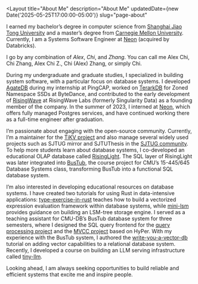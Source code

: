 
<Layout
	title="About Me"
	description="About Me"
	updatedDate={new Date('2025-05-25T17:00:00-05:00')}
	slug="page-about"
>

I earned my bachelor’s degree in computer science from [Shanghai Jiao Tong University][sjtu] and a master’s degree from [Carnegie Mellon University][cmu]. Currently, I am a Systems Software Engineer at [Neon][neon] (acquired by Databricks).

[sjtu]: http://en.sjtu.edu.cn/  
[cmu]: https://www.cs.cmu.edu/  

I go by any combination of *Alex*, *Chi*, and *Zhang*. You can call me Alex Chi, Chi Zhang, Alex Chi Z., Chi (Alex) Zhang, or simply Chi.

During my undergraduate and graduate studies, I specialized in building system software, with a particular focus on database systems. I developed [AgateDB][agatedb] during my internship at PingCAP, worked on [TerarkDB][terarkdb] for Zoned Namespace SSDs at ByteDance, and contributed to the early development of [RisingWave][risingwave] at RisingWave Labs (formerly Singularity Data) as a founding member of the company. In the summer of 2023, I interned at [Neon][neon], which offers fully managed Postgres services, and have continued working there as a full-time engineer after graduation.

[agatedb]: https://github.com/tikv/agatedb    
[terarkdb]: https://github.com/bytedance/terarkdb  

I’m passionate about engaging with the open-source community. Currently, I’m a maintainer for the [TiKV project][tikv] and also manage several widely used projects such as SJTUG mirror and SJTUThesis in the [SJTUG community][sjtug]. To help more students learn about database systems, I co-developed an educational OLAP database called [RisingLight][risinglight]. The SQL layer of RisingLight was later integrated into [BusTub](https://github.com/cmu-db/bustub), the course project for CMU’s 15-445/645 Database Systems class, transforming BusTub into a functional SQL database system.

[tikv]: https://tikv.org  
[sjtug]: https://github.com/sjtug  
[risinglight]: https://github.com/risinglightdb/risinglight      
[risingwave]: https://github.com/singularity-data/risingwave  
[neon]: https://neon.tech  

I’m also interested in developing educational resources on database systems. I have created two tutorials for using Rust in data-intensive applications: [type-exercise-in-rust](https://github.com/skyzh/type-exercise-in-rust) teaches how to build a vectorized expression evaluation framework within database systems, while [mini-lsm](https://github.com/skyzh/mini-lsm) provides guidance on building an LSM-tree storage engine. I served as a teaching assistant for CMU-DB’s BusTub database system for three semesters, where I designed the SQL query frontend for the [query processing project](https://15445.courses.cs.cmu.edu/fall2022/project3/) and the [MVCC project](https://15445.courses.cs.cmu.edu/fall2023/project4/) based on HyPer. With my experience with the BusTub system, I authored the [write-you-a-vector-db](https://github.com/skyzh/write-you-a-vector-db) tutorial on adding vector capabilities to a relational database system. Recently, I developed a course on building an LLM serving infrastructure called [tiny-llm](https://github.com/skyzh/tiny-llm).

Looking ahead, I am always seeking opportunities to build reliable and efficient systems that excite me and inspire people.

</Layout>

